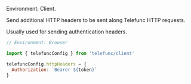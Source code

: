 Environment: Client.

Send additional HTTP headers to be sent along Telefunc HTTP requests.

Usually used for sending authentication headers.

```js
// Environment: Browser

import { telefuncConfig } from 'telefunc/client'

telefuncConfig.httpHeaders = {
  Authorization: `Bearer ${token}`
}
```
